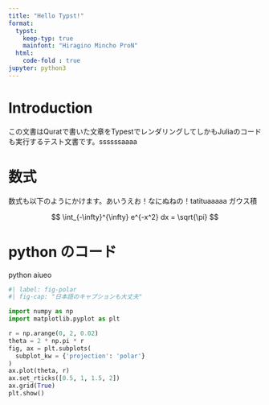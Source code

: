 ```yaml
---
title: "Hello Typst!"
format:
  typst:
    keep-typ: true
    mainfont: "Hiragino Mincho ProN"
  html:
    code-fold : true
jupyter: python3
---
```


# Introduction 

この文書はQuratで書いた文章をTypestでレンダリングしてしかもJuliaのコードも実行するテスト文書です。ssssssaaaa

# 数式
数式も以下のようにかけます。あいうえお！なにぬねの！tatituaaaaa
ガウス積

$$ 
\int_{-\infty}^{\infty} e^{-x^2} dx = \sqrt{\pi}
$$


# python のコード

python aiueo
```python
#| label: fig-polar
#| fig-cap: "日本語のキャプションも大丈夫"

import numpy as np
import matplotlib.pyplot as plt

r = np.arange(0, 2, 0.02)
theta = 2 * np.pi * r
fig, ax = plt.subplots(
  subplot_kw = {'projection': 'polar'} 
)
ax.plot(theta, r)
ax.set_rticks([0.5, 1, 1.5, 2])
ax.grid(True)
plt.show()
```
